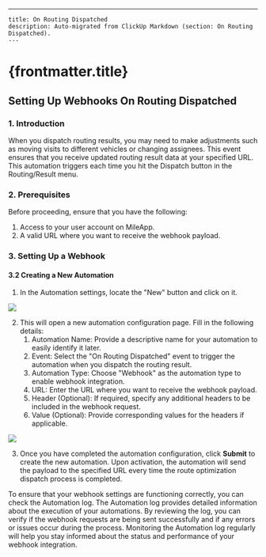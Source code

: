 ---
    title: On Routing Dispatched
    description: Auto-migrated from ClickUp Markdown (section: On Routing Dispatched).
    ---

# {frontmatter.title}

## Setting Up Webhooks On Routing Dispatched
### 1\. Introduction
When you dispatch routing results, you may need to make adjustments such as moving visits to different vehicles or changing assignees. This event ensures that you receive updated routing result data at your specified URL. This automation triggers each time you hit the Dispatch button in the Routing/Result menu.

### 2\. Prerequisites
Before proceeding, ensure that you have the following:
1. Access to your user account on MileApp.
2. A valid URL where you want to receive the webhook payload.

### 3\. Setting Up a Webhook
#### 3.2 Creating a New Automation
1. In the Automation settings, locate the "New" button and click on it.

![](https://t3837933.p.clickup-attachments.com/t3837933/ea2f7537-d0cc-422f-b906-5405ddcf53fc/image.png)

2. This will open a new automation configuration page. Fill in the following details:
    1. Automation Name: Provide a descriptive name for your automation to easily identify it later.
    2. Event: Select the "On Routing Dispatched" event to trigger the automation when you dispatch the routing result.
    3. Automation Type: Choose "Webhook" as the automation type to enable webhook integration.
    4. URL: Enter the URL where you want to receive the webhook payload.
    5. Header (Optional): If required, specify any additional headers to be included in the webhook request.
    6. Value (Optional): Provide corresponding values for the headers if applicable.

![](https://t3837933.p.clickup-attachments.com/t3837933/a3e4d604-8fd5-43cf-8bf3-eb3300bf80b2/image.png)

3. Once you have completed the automation configuration, click **Submit** to create the new automation.
Upon activation, the automation will send the payload to the specified URL every time the route optimization dispatch process is completed.

To ensure that your webhook settings are functioning correctly, you can check the Automation log. The Automation log provides detailed information about the execution of your automations. By reviewing the log, you can verify if the webhook requests are being sent successfully and if any errors or issues occur during the process. Monitoring the Automation log regularly will help you stay informed about the status and performance of your webhook integration.
